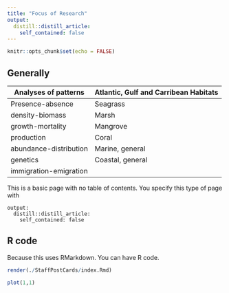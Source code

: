 ```yaml
---
title: "Focus of Research"
output:
  distill::distill_article:
    self_contained: false
---
```


```r
knitr::opts_chunk$set(echo = FALSE)
```

## Generally

| Analyses of patterns   | Atlantic, Gulf and Carribean Habitats |
|------------------------|---------------------------------------|
| Presence-absence       | Seagrass                              |
| density-biomass        | Marsh                                 |
| growth-mortality       | Mangrove                              |
| production             | Coral                                 |
| abundance-distribution | Marine, general                       |
| genetics               | Coastal, general                      |
| immigration-emigration |                                       |

This is a basic page with no table of contents. You specify this type of page with

    output:
      distill::distill_article:
        self_contained: false

## R code

Because this uses RMarkdown. You can have R code.

```r
render(./StaffPostCards/index.Rmd)
```

```r
plot(1,1)
```
